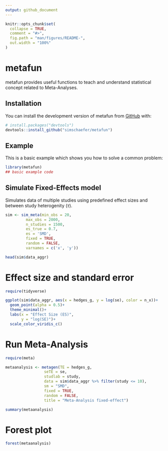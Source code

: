 ```yaml
---
output: github_document
---
```


<!-- README.md is generated from README.Rmd. Please edit that file -->

```r
knitr::opts_chunk$set(
  collapse = TRUE,
  comment = "#>",
  fig.path = "man/figures/README-",
  out.width = "100%"
)
```

# metafun

<!-- badges: start -->
<!-- badges: end -->

metafun provides useful functions to teach and understand statistical concept related to Meta-Analyses.

## Installation

You can install the development version of metafun from [GitHub](https://github.com/) with:

``` r
# install.packages("devtools")
devtools::install_github("simschaefer/metafun")
```

## Example

This is a basic example which shows you how to solve a common problem:

```r
library(metafun)
## basic example code
```

## Simulate Fixed-Effects model

Simulates data of multiple studies using predefined effect sizes and between study heterogenity ($\tau$).

```r
sim <- sim_meta(min_obs = 20,
         max_obs = 2000,
         n_studies = 1500,
         es_true = 0.7,
         es = 'SMD',
         fixed = TRUE,
         random = FALSE,
         varnames = c('x', 'y'))

head(sim$data_aggr)
```
# Effect size and standard error

```r
require(tidyverse)

ggplot(sim$data_aggr, aes(x = hedges_g, y = log(se), color = n_x))+
  geom_point(alpha = 0.5)+
  theme_minimal()+
  labs(x = "Effect Size (ES)",
       y = "log(SE)")+
  scale_color_viridis_c()
```
# Run Meta-Analysis

```r
require(meta)

metaanalysis <- metagen(TE = hedges_g,
                 seTE = se,
                 studlab = study,
                 data = sim$data_aggr %>% filter(study <= 10),
                 sm = "SMD",
                 fixed = TRUE,
                 random = FALSE,
                 title = "Meta-Analysis fixed-effect")

summary(metaanalysis)

```

# Forest plot
```r
forest(metaanalysis)

```

